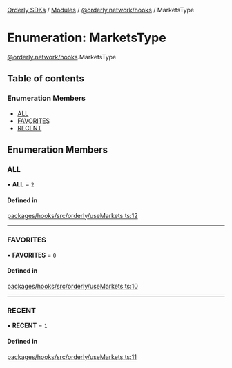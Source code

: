 [Orderly SDKs](./../README) / [Modules](./../modules) / [@orderly.network/hooks](./../modules/orderly_network_hooks) / MarketsType

# Enumeration: MarketsType

[@orderly.network/hooks](./../modules/orderly_network_hooks).MarketsType

## Table of contents

### Enumeration Members

- [ALL](./orderly_network_hooks.MarketsType#all)
- [FAVORITES](./orderly_network_hooks.MarketsType#favorites)
- [RECENT](./orderly_network_hooks.MarketsType#recent)

## Enumeration Members

### ALL

• **ALL** = ``2``

#### Defined in

[packages/hooks/src/orderly/useMarkets.ts:12](https://github.com/OrderlyNetwork/js-sdk/blob/6414be9e/packages/hooks/src/orderly/useMarkets.ts#L12)

___

### FAVORITES

• **FAVORITES** = ``0``

#### Defined in

[packages/hooks/src/orderly/useMarkets.ts:10](https://github.com/OrderlyNetwork/js-sdk/blob/6414be9e/packages/hooks/src/orderly/useMarkets.ts#L10)

___

### RECENT

• **RECENT** = ``1``

#### Defined in

[packages/hooks/src/orderly/useMarkets.ts:11](https://github.com/OrderlyNetwork/js-sdk/blob/6414be9e/packages/hooks/src/orderly/useMarkets.ts#L11)
